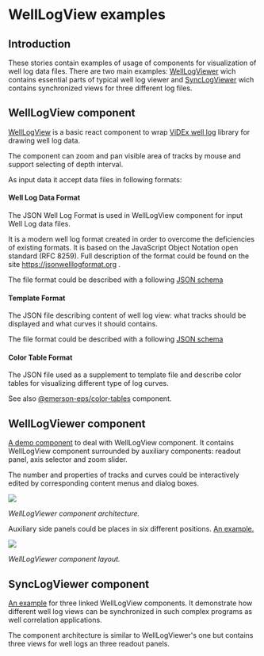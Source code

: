 


<Meta title="WellLogViewer/Overview" />

# WellLogView examples

## Introduction

These stories contain examples of usage of components for visualization of well log data files.
There are two main examples:
[WellLogViewer](#welllogviewer-component) wich contains essential parts of typical well log viewer
and [SyncLogViewer](#synclogviewer-component) wich contains synchronized views for three different log files.

## WellLogView component

[WellLogView](?path=/docs/welllogviewer-components-welllogview--default) is a basic react component to wrap [ViDEx well log](https://github.com/equinor/videx-wellog) library for drawing well log data.

The component can zoom and pan visible area of tracks by mouse and support selecting of depth interval.

As input data it accept data files in following formats:

#### Well Log Data Format

The JSON Well Log Format is used in WellLogView component for input Well Log data files.

It is a modern well log format created in order to overcome the deficiencies of existing formats.
It is based on the JavaScript Object Notation open standard (RFC 8259).
Full description of the format could be found on the site https://jsonwelllogformat.org .

The file format could be described with a following
[JSON schema](https://github.com/equinor/webviz-subsurface-components/blob/master/react/src/lib/inputSchema/WellLog.json)

#### Template Format

The JSON file describing content of well log view: what tracks should be displayed and what curves it should contains.

The file format could be described with a following
[JSON schema](https://github.com/equinor/webviz-subsurface-components/blob/master/react/src/lib/inputSchema/WellLogTemplate.json)

#### Color Table Format

The JSON file used as a supplement to template file and describe color tables for visualizing different type of log curves.

See also [@emerson-eps/color-tables](https://github.com/emerson-eps/color-tables) component.

## WellLogViewer component

[A demo component](?path=/story/welllogviewer-demo-welllogviewer--default) to deal with WellLogView component.
It contains WellLogView component surrounded by auxiliary components:
readout panel, axis selector and zoom slider.

The number and properties of tracks and curves could be interactively edited by corresponding content menus and dialog boxes.

<img src={imageWellLogViewer} />

_WellLogViewer component architecture._

Auxiliary side panels could be places in six different positions. [An example.](?path=/story/welllogviewer-demo-synclogviewer--custom-layout)

<img src={imageLayout} />

_WellLogViewer component layout._

## SyncLogViewer component

[An example](?path=/story/welllogviewer-demo-synclogviewer--default) for three linked WellLogView components.
It demonstrate how different well log views can be synchronized in such complex programs as well correlation applications.

The component architecture is similar to WellLogViewer's one but contains three views for well logs an three readout panels.

